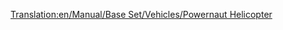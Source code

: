 [[Translation:en/Manual/Base Set/Vehicles/Powernaut Helicopter]]

{{en/Helicopter|Name=Powernaut Helicopter
|Image=[[File:en/Powernauthelicopter.png|Powernaut Helicopter]]
|Cost=£30,761 ($61,522)
|Speed=323 km/h (200 mph)
|Annual=£2,250 ($4,500)
|Designed=1957
|Lifespan=20
|Capacity=40 passengers & 10 bags of mail
|Description=Toyland Version of the Tricario Helicopter. It's the only helicopter available in Toyland.
|Real-life=Fictional
}}